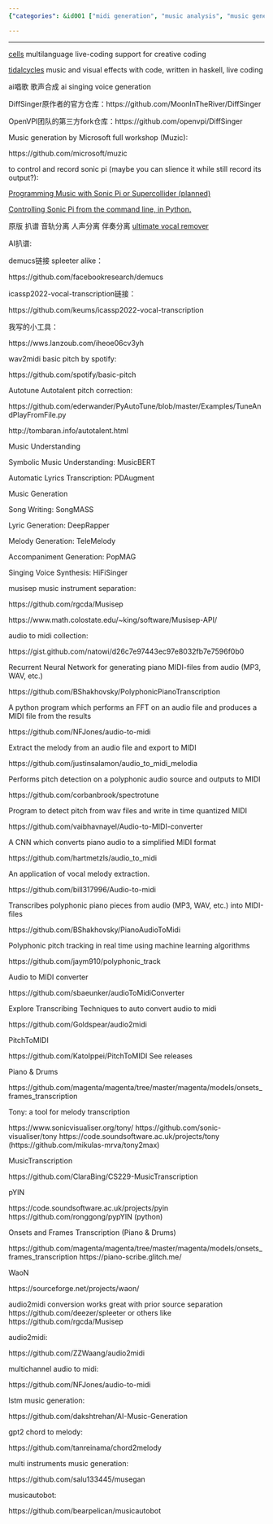 ```yaml
---
{"categories": &id001 ["midi generation", "music analysis", "music generation", "singing", "track spliting"], "category": "Music Generation", "date": "2022-05-29 04:27:55", "description": "This article showcases various open-source tools for live coding, music generation, and audio processing. Tools mentioned include Supercollider, TidalCycles, Haskell, Sonic Pi, and MIDI conversion resources like LSTM music generation, GPT2 chord to melody, multi-instrument music generation, and musicautobot.", "tags": *id001, "title": "supercollider"}

---
```


------

[cells](https://github.com/ales-tsurko/cells) multilanguage live-coding support for creative coding

[tidalcycles](https://tidalcycles.org/) music and visual effects with code, written in haskell, live coding

ai唱歌 歌声合成 ai singing voice generation

DiffSinger原作者的官方仓库：https://github.com/MoonInTheRiver/DiffSinger

OpenVPI团队的第三方fork仓库：https://github.com/openvpi/DiffSinger

Music generation by Microsoft full workshop (Muzic):

https://github.com/microsoft/muzic

to control and record sonic pi (maybe you can slience it while still record its output?):

[Programming Music with Sonic Pi or Supercollider (planned)](https://pypi.org/project/python-sonic/)

[Controlling Sonic Pi from the command line, in Python.](https://github.com/emlyn/sonic-pi-tool)

原版 扒谱 音轨分离 人声分离 伴奏分离 [ultimate vocal remover](https://github.com/Anjok07/ultimatevocalremovergui/blob/master/UVR.py)

AI扒谱:

demucs链接 spleeter alike：

https://github.com/facebookresearch/demucs

icassp2022-vocal-transcription链接：

https://github.com/keums/icassp2022-vocal-transcription

我写的小工具：

https://wws.lanzoub.com/iheoe06cv3yh

wav2midi basic pitch by spotify:

https://github.com/spotify/basic-pitch

Autotune Autotalent pitch correction:

https://github.com/ederwander/PyAutoTune/blob/master/Examples/TuneAndPlayFromFile.py

http://tombaran.info/autotalent.html

Music Understanding

Symbolic Music Understanding: MusicBERT

Automatic Lyrics Transcription: PDAugment

Music Generation

Song Writing: SongMASS

Lyric Generation: DeepRapper

Melody Generation: TeleMelody

Accompaniment Generation: PopMAG

Singing Voice Synthesis: HiFiSinger

musisep music instrument separation:

https://github.com/rgcda/Musisep

https://www.math.colostate.edu/~king/software/Musisep-API/

audio to midi collection:

https://gist.github.com/natowi/d26c7e97443ec97e8032fb7e7596f0b0

Recurrent Neural Network for generating piano MIDI-files from audio (MP3, WAV, etc.)

https://github.com/BShakhovsky/PolyphonicPianoTranscription

A python program which performs an FFT on an audio file and produces a MIDI file from the results

https://github.com/NFJones/audio-to-midi

Extract the melody from an audio file and export to MIDI

https://github.com/justinsalamon/audio_to_midi_melodia

Performs pitch detection on a polyphonic audio source and outputs to MIDI

https://github.com/corbanbrook/spectrotune

Program to detect pitch from wav files and write in time quantized MIDI

https://github.com/vaibhavnayel/Audio-to-MIDI-converter

A CNN which converts piano audio to a simplified MIDI format

https://github.com/hartmetzls/audio_to_midi

An application of vocal melody extraction.

https://github.com/bill317996/Audio-to-midi

Transcribes polyphonic piano pieces from audio (MP3, WAV, etc.) into MIDI-files

https://github.com/BShakhovsky/PianoAudioToMidi

Polyphonic pitch tracking in real time using machine learning algorithms

https://github.com/jaym910/polyphonic_track

Audio to MIDI converter

https://github.com/sbaeunker/audioToMidiConverter

Explore Transcribing Techniques to auto convert audio to midi

https://github.com/Goldspear/audio2midi

PitchToMIDI

https://github.com/KatoIppei/PitchToMIDI See releases

Piano & Drums

https://github.com/magenta/magenta/tree/master/magenta/models/onsets_frames_transcription

Tony: a tool for melody transcription

https://www.sonicvisualiser.org/tony/ https://github.com/sonic-visualiser/tony https://code.soundsoftware.ac.uk/projects/tony (https://github.com/mikulas-mrva/tony2max)

MusicTranscription

https://github.com/ClaraBing/CS229-MusicTranscription

pYIN

https://code.soundsoftware.ac.uk/projects/pyin https://github.com/ronggong/pypYIN (python)

Onsets and Frames Transcription (Piano & Drums)

https://github.com/magenta/magenta/tree/master/magenta/models/onsets_frames_transcription https://piano-scribe.glitch.me/

WaoN

https://sourceforge.net/projects/waon/

audio2midi conversion works great with prior source separation https://github.com/deezer/spleeter or others like https://github.com/rgcda/Musisep

audio2midi:

https://github.com/ZZWaang/audio2midi

multichannel audio to midi:

https://github.com/NFJones/audio-to-midi

lstm music generation:

https://github.com/dakshtrehan/AI-Music-Generation

gpt2 chord to melody:

https://github.com/tanreinama/chord2melody

multi instruments music generation:

https://github.com/salu133445/musegan

musicautobot:

https://github.com/bearpelican/musicautobot

